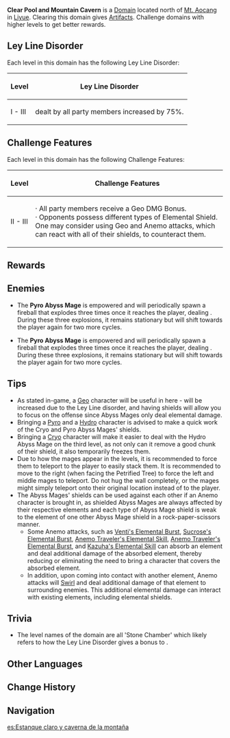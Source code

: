 {{Domain Infobox
|image        = Domain Clear Pool and Mountain Cavern.png
|type         = Blessing
|description  = Mt. Aocang is a place of secret wonders. What at first merely seems like beautiful scenery in fact conceals a stone cave that connects to the heavens and breathes out clouds. Nonetheless, this is not how the saying "where the clouds emerge" was derived.
|region       = Liyue
|area         = Minlin
|subarea      = Mt. Aocang
|requiredAR   = 35/40/45
|recLevel     = 69/80/90
|recElements  = Geo
}}
{{Description|This ancient blessed altar is filled with monsters that fear  the power of Geo.<br />You shall earn priceless Artifacts, if &mdash; and only if &mdash; you can pass the trial.}}
'''Clear Pool and Mountain Cavern''' is a [[Domain]] located north of [[Mt. Aocang]] in [[Liyue]]. Clearing this domain gives [[Artifacts]]. Challenge domains with higher levels to get better rewards.

==Ley Line Disorder==
Each level in this domain has the following Ley Line Disorder:
{| class="wikitable" style="text-align:center;"
!Level
!Ley Line Disorder
|-
!I - III
| {{Color|Geo DMG}} dealt by all party members increased by 75%.
|}

==Challenge Features==
Each level in this domain has the following Challenge Features:
{| class="wikitable"
!Level
!Challenge Features
|-
!II - III
|· All party members receive a Geo DMG Bonus.<br />· Opponents possess different types of Elemental Shield. One may consider using Geo and Anemo attacks, which can react with all of their shields, to counteract them.
|}

==Rewards==
{{Domain Levels/Blessing
|sets=Gambler,Scholar,Bloodstained Chivalry,Noblesse Oblige
|level=3
}}

==Enemies==
{{Domain Enemies
|header=Clear Pool and Mountain Cavern I
|objective=Defeat 3 opponents within 300 sec.
|enemies=Cryo Abyss Mage,Pyro Abyss Mage*2
}}
{{Domain Enemies
|header=Clear Pool and Mountain Cavern II
|objective=Defeat 3 opponents within 360 sec.
|enemies=Cryo Abyss Mage*2,Pyro Abyss Mage
}}
*The '''Pyro Abyss Mage''' is empowered and will periodically spawn a fireball that explodes three times once it reaches the player, dealing {{Color|AoE Pyro DMG}}. During these three explosions, it remains stationary but will shift towards the player again for two more cycles.
{{Domain Enemies
|header=Clear Pool and Mountain Cavern III
|objective=Defeat 3 opponents within 360 sec.
|enemies=Cryo Abyss Mage,Pyro Abyss Mage,Hydro Abyss Mage
}}
*The '''Pyro Abyss Mage''' is empowered and will periodically spawn a fireball that explodes three times once it reaches the player, dealing {{Color|AoE Pyro DMG}}. During these three explosions, it remains stationary but will shift towards the player again for two more cycles.

==Tips==
* As stated in-game, a [[Geo]] character will be useful in here - {{Color|Geo DMG}} will be increased due to the Ley Line disorder, and having shields will allow you to focus on the offense since Abyss Mages only deal elemental damage.
* Bringing a [[Pyro]] and a [[Hydro]] character is advised to make a quick work of the Cryo and Pyro Abyss Mages' shields.
* Bringing a [[Cryo]] character will make it easier to deal with the Hydro Abyss Mage on the third level, as not only can it remove a good chunk of their shield, it also temporarily freezes them.
* Due to how the mages appear in the levels, it is recommended to force them to teleport to the player to easily stack them. It is recommended to move to the right (when facing the Petrified Tree) to force the left and middle mages to teleport. Do not hug the wall completely, or the mages might simply teleport onto their original location instead of to the player.
* The Abyss Mages' shields can be used against each other if an Anemo character is brought in, as shielded Abyss Mages are always affected by their respective elements and each type of Abyss Mage shield is weak to the element of one other Abyss Mage shield in a rock-paper-scissors manner.
** Some Anemo attacks, such as [[Wind's Grand Ode|Venti's Elemental Burst]], [[Forbidden Creation - Isomer 75 / Type II|Sucrose's Elemental Burst]], [[Palm Vortex|Anemo Traveler's Elemental Skill]], [[Gust Surge|Anemo Traveler's Elemental Burst]], and [[Chihayaburu|Kazuha's Elemental Skill]] can absorb an element and deal additional damage of the absorbed element, thereby reducing or eliminating the need to bring a character that covers the absorbed element.
** In addition, upon coming into contact with another element, Anemo attacks will [[Swirl]] and deal additional damage of that element to surrounding enemies. This additional elemental damage can interact with existing elements, including elemental shields.

==Trivia==
* The level names of the domain are all 'Stone Chamber' which likely refers to how the Ley Line Disorder gives a bonus to {{Color|Geo DMG}}.

==Other Languages==
{{Other Languages
|en      = Clear Pool and Mountain Cavern
|zhs     = 华池岩岫
|zhs_rm  = Huá Chí Yánxiù
|zht     = 華池岩岫
|zht_rm  = Huá Chí Yánxiù
|zh_tl   = Aesthetic Pool and Mountain Cavern
|ja      = 華池岩岫
|ja_rm   = Kachi Ganshuu{{Assumed}}
|ja_tl   = Blossoming Pool and Mountain Cavern
|ko      = 화지 산굴
|ko_rm   = Hwaji Sangul
|ko_tl   = Shining Pool and Mountain Cave
|es      = Estanque claro y caverna de la montaña
|es_tl   = Clear Pond and Cavern of the Mountain
|fr      = Lagunes et montagnes
|fr_tl   = Lagoons and Mountains
|ru      = Чистая вода и горная пещера
|ru_tl   = 
|th      = สระน้ำและถ้ำบนภูเขา
|th_rm   = 
|th_tl   = Pool and Cave on the Mountain
|vi      = Hoa Trì Nham Khúc
|vi_tl   = 
|de      = Klares Wasser und felsige Höhle
|de_tl   = Clear Water and Rocky Cavern
|id      = Clear Pool and Mountain Cavern
|pt      = Lago de Luhua e Caverna da Montanha
|pt_tl   = 
}}

==Change History==
{{Change History|1.0}}

==Navigation==
{{Domain Navbox|Permanent}}

[[es:Estanque claro y caverna de la montaña]]